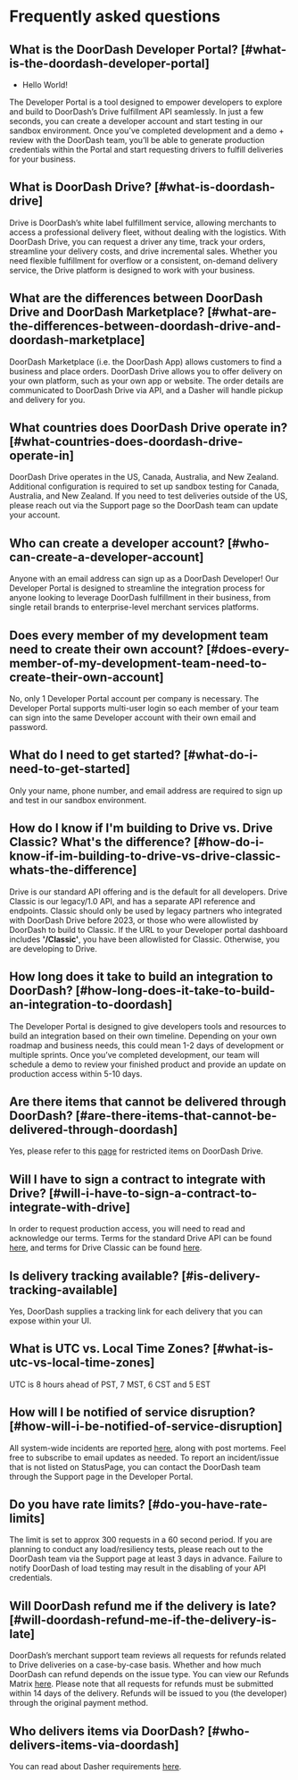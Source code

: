 # Frequently asked questions

## What is the DoorDash Developer Portal? \[#what-is-the-doordash-developer-portal]

- Hello World!

The Developer Portal is a tool designed to empower developers to explore and build to DoorDash’s Drive fulfillment API seamlessly. In just a few seconds, you can create a developer account and start testing in our sandbox environment. Once you’ve completed development and a demo + review with the DoorDash team, you’ll be able to generate production credentials within the Portal and start requesting drivers to fulfill deliveries for your business.

## What is DoorDash Drive? \[#what-is-doordash-drive]

Drive is DoorDash’s white label fulfillment service, allowing merchants to access a professional delivery fleet, without dealing with the logistics. With DoorDash Drive, you can request a driver any time, track your orders, streamline your delivery costs, and drive incremental sales. Whether you need flexible fulfillment for overflow or a consistent, on-demand delivery service, the Drive platform is designed to work with your business.

## What are the differences between DoorDash Drive and DoorDash Marketplace? \[#what-are-the-differences-between-doordash-drive-and-doordash-marketplace]

DoorDash Marketplace (i.e. the DoorDash App) allows customers to find a business and place orders. DoorDash Drive allows you to offer delivery on your own platform, such as your own app or website. The order details are communicated to DoorDash Drive via API, and a Dasher will handle pickup and delivery for you.

## What countries does DoorDash Drive operate in? \[#what-countries-does-doordash-drive-operate-in]

DoorDash Drive operates in the US, Canada, Australia, and New Zealand. Additional configuration is required to set up sandbox testing for Canada, Australia, and New Zealand. If you need to test deliveries outside of the US, please reach out via the Support page so the DoorDash team can update your account.

## Who can create a developer account? \[#who-can-create-a-developer-account]

Anyone with an email address can sign up as a DoorDash Developer! Our Developer Portal is designed to streamline the integration process for anyone looking to leverage DoorDash fulfillment in their business, from single retail brands to enterprise-level merchant services platforms.

## Does every member of my development team need to create their own account? \[#does-every-member-of-my-development-team-need-to-create-their-own-account]

No, only 1 Developer Portal account per company is necessary. The Developer Portal supports multi-user login so each member of your team can sign into the same Developer account with their own email and password.

## What do I need to get started? \[#what-do-i-need-to-get-started]

Only your name, phone number, and email address are required to sign up and test in our sandbox environment.

## How do I know if I'm building to Drive vs. Drive Classic? What's the difference? \[#how-do-i-know-if-im-building-to-drive-vs-drive-classic-whats-the-difference]

Drive is our standard API offering and is the default for all developers. Drive Classic is our legacy/1.0 API, and has a separate API reference and endpoints. Classic should only be used by legacy partners who integrated with DoorDash Drive before 2023, or those who were allowlisted by DoorDash to build to Classic. If the URL to your Developer portal dashboard includes **'/Classic'**, you have been allowlisted for Classic. Otherwise, you are developing to Drive.

## How long does it take to build an integration to DoorDash? \[#how-long-does-it-take-to-build-an-integration-to-doordash]

The Developer Portal is designed to give developers tools and resources to build an integration based on their own timeline. Depending on your own roadmap and business needs, this could mean 1-2 days of development or multiple sprints. Once you’ve completed development, our team will schedule a demo to review your finished product and provide an update on production access within 5-10 days.

## Are there items that cannot be delivered through DoorDash? \[#are-there-items-that-cannot-be-delivered-through-doordash]

Yes, please refer to this [page](https://help.doordash.com/legal/document?locale=en-US\&region=US\&type=all-prohibited-items-policy\&redirect=false) for restricted items on DoorDash Drive.

## Will I have to sign a contract to integrate with Drive? \[#will-i-have-to-sign-a-contract-to-integrate-with-drive]

In order to request production access, you will need to read and acknowledge our terms. Terms for the standard Drive API can be found [here](https://developer.doordash.com/terms/v2/2/), and terms for Drive Classic can be found [here](https://developer.doordash.com/terms/v1/1/).

## Is delivery tracking available? \[#is-delivery-tracking-available]

Yes, DoorDash supplies a tracking link for each delivery that you can expose within your UI.

## What is UTC vs. Local Time Zones? \[#what-is-utc-vs-local-time-zones]

UTC is 8 hours ahead of PST, 7 MST, 6 CST and 5 EST

## How will I be notified of service disruption? \[#how-will-i-be-notified-of-service-disruption]

All system-wide incidents are reported [here](https://doordash.statuspage.io/), along with post mortems. Feel free to subscribe to email updates as needed. To report an incident/issue that is not listed on StatusPage, you can contact the DoorDash team through the Support page in the Developer Portal.

## Do you have rate limits? \[#do-you-have-rate-limits]

The limit is set to approx 300 requests in a 60 second period. If you are planning to conduct any load/resiliency tests, please reach out to the DoorDash team via the Support page at least 3 days in advance. Failure to notify DoorDash of load testing may result in the disabling of your API credentials.

## Will DoorDash refund me if the delivery is late? \[#will-doordash-refund-me-if-the-delivery-is-late]

DoorDash’s merchant support team reviews all requests for refunds related to Drive deliveries on a case-by-case basis. Whether and how much DoorDash can refund depends on the issue type. You can view our Refunds Matrix [here](https://drive.google.com/file/d/1gAVZsmog4Hi6oajENHzaGod464qTmfDI/view). Please note that all requests for refunds must be submitted within 14 days of the delivery. Refunds will be issued to you (the developer) through the original payment method.

## Who delivers items via DoorDash? \[#who-delivers-items-via-doordash]

You can read about Dasher requirements [here](https://help.doordash.com/dashers/s/article/Requirements-for-Dashing).
